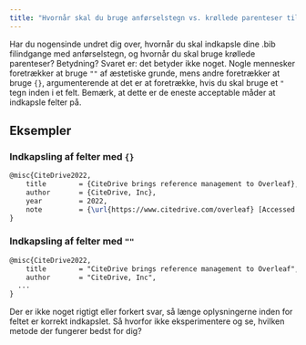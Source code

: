 ```yaml
---
title: "Hvornår skal du bruge anførselstegn vs. krøllede parenteser til .bib filindgange?"
---
```



Har du nogensinde undret dig over, hvornår du skal indkapsle dine .bib filindgange med anførselstegn, og hvornår du skal bruge krøllede parenteser? Betydning? Svaret er: det betyder ikke noget.
Nogle mennesker foretrækker at bruge `""` af æstetiske grunde, mens andre foretrækker at bruge `{}`, argumenterende at det er at foretrække, hvis du skal bruge et `"` tegn inden i et felt.
Bemærk, at dette er de eneste acceptable måder at indkapsle felter på.

<CiteDrive />

## Eksempler

### Indkapsling af felter med `{}`

```latex
@misc{CiteDrive2022,
	title        = {CiteDrive brings reference management to Overleaf},
	author       = {CiteDrive, Inc},
	year         = 2022,
	note         = {\url{https://www.citedrive.com/overleaf} [Accessed: (Use the date of access)]}
}
```

### Indkapsling af felter med `""`

```latex
@misc{CiteDrive2022,
	title        = "CiteDrive brings reference management to Overleaf",
	author       = "CiteDrive, Inc",
  ...
}
```

Der er ikke noget rigtigt eller forkert svar, så længe oplysningerne inden for feltet er korrekt indkapslet. Så hvorfor ikke eksperimentere og se, hvilken metode der fungerer bedst for dig?
